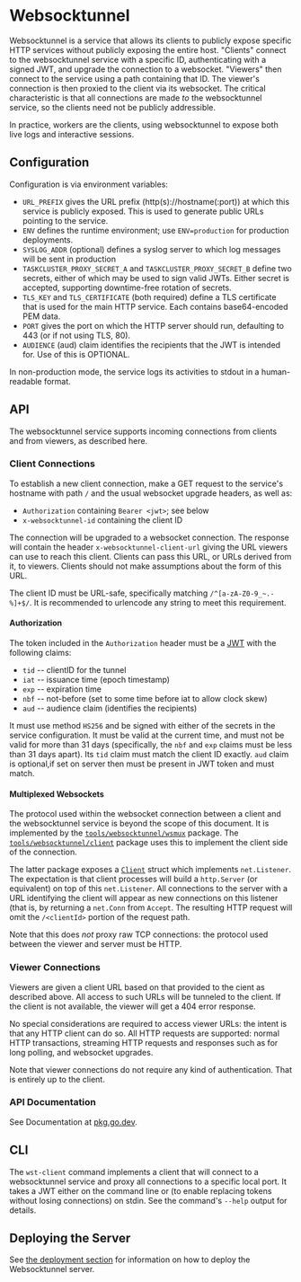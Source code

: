 # Websocktunnel

Websocktunnel is a service that allows its clients to publicly expose specific HTTP services without publicly exposing the entire host.
"Clients" connect to the websocktunnel service with a specific ID, authenticating with a signed JWT, and upgrade the connection to a websocket.
"Viewers" then connect to the service using a path containing that ID.
The viewer's connection is then proxied to the client via its websocket.
The critical characteristic is that all connections are made *to* the websocktunnel service, so the clients need not be publicly addressible.

In practice, workers are the clients, using websocktunnel to expose both live logs and interactive sessions.

## Configuration

Configuration is via environment variables:

* `URL_PREFIX` gives the URL prefix (http(s)://hostname(:port)) at which this service is publicly exposed.
  This is used to generate public URLs pointing to the service.
* `ENV` defines the runtime environment; use `ENV=production` for production deployments.
* `SYSLOG_ADDR` (optional) defines a syslog server to which log messages will be sent in production
* `TASKCLUSTER_PROXY_SECRET_A` and `TASKCLUSTER_PROXY_SECRET_B` define two secrets, either of which may be used to sign valid JWTs.
  Either secret is accepted, supporting downtime-free rotation of secrets.
* `TLS_KEY` and `TLS_CERTIFICATE` (both required) define a TLS certificate that is used for the main HTTP service.
  Each contains base64-encoded PEM data.
* `PORT` gives the port on which the HTTP server should run, defaulting to 443 (or if not using TLS, 80).
* `AUDIENCE` (aud) claim identifies the recipients that the JWT is intended for. Use of this is OPTIONAL.

In non-production mode, the service logs its activities to stdout in a human-readable format.

## API

The websocktunnel service supports incoming connections from clients and from viewers, as described here.

### Client Connections

To establish a new client connection, make a GET request to the service's hostname with path `/` and the usual websocket upgrade headers, as well as:

 * `Authorization` containing `Bearer <jwt>`; see below
 * `x-websocktunnel-id` containing the client ID

The connection will be upgraded to a websocket connection.
The response will contain the header `x-websocktunnel-client-url` giving the URL viewers can use to reach this client.
Clients can pass this URL, or URLs derived from it, to viewers.
Clients should not make assumptions about the form of this URL.

The client ID must be URL-safe, specifically matching `/^[a-zA-Z0-9_~.-%]+$/`.
It is recommended to urlencode any string to meet this requirement.

#### Authorization

The token included in the `Authorization` header must be a [JWT](https://jwt.io/) with the following claims:

 * `tid` -- clientID for the tunnel
 * `iat` -- issuance time (epoch timestamp)
 * `exp` -- expiration time
 * `nbf` -- not-before (set to some time before iat to allow clock skew)
 * `aud` -- audience claim (identifies the recipients)

It must use method `HS256` and be signed with either of the secrets in the service configuration.
It must be valid at the current time, and must not be valid for more than 31 days (specifically, the `nbf` and `exp` claims must be less than 31 days apart).
Its `tid` claim must match the client ID exactly.
`aud` claim is optional,if set on server then must be present in JWT token and must match.

#### Multiplexed Websockets

The protocol used within the websocket connection between a client and the websocktunnel service is beyond the scope of this document.
It is implemented by the [`tools/websocktunnel/wsmux`](https://pkg.go.dev/github.com/taskcluster/taskcluster/v48/tools/websocktunnel/wsmux) package.
The [`tools/websocktunnel/client`](https://pkg.go.dev/github.com/taskcluster/taskcluster/v48/tools/websocktunnel/client) package uses this to implement the client side of the connection.

The latter package exposes a [`Client`](https://pkg.go.dev/github.com/taskcluster/taskcluster/v48/tools/websocktunnel/client#Client) struct which implements `net.Listener`.
The expectation is that client processes will build a `http.Server` (or equivalent) on top of this `net.Listener`.
All connections to the server with a URL identifying the client will appear as new connections on this listener (that is, by returning a `net.Conn` from `Accept`.
The resulting HTTP request will omit the `/<clientId>` portion of the request path.

Note that this does *not* proxy raw TCP connections: the protocol used between the viewer and server must be HTTP.

### Viewer Connections

Viewers are given a client URL based on that provided to the cient as described above.
All access to such URLs will be tunneled to the client.
If the client is not available, the viewer will get a 404 error response.

No special considerations are required to access viewer URLs: the intent is that any HTTP client can do so.
All HTTP requests are supported: normal HTTP transactions, streaming HTTP requests and responses such as for long polling, and websocket upgrades.

Note that viewer connections do not require any kind of authentication.
That is entirely up to the client.

### API Documentation

See Documentation at [pkg.go.dev](https://pkg.go.dev/github.com/taskcluster/taskcluster/v48/tools/websocktunnel).

## CLI

The `wst-client` command implements a client that will connect to a websocktunnel service and proxy all connections to a specific local port.
It takes a JWT either on the command line or (to enable replacing tokens without losing connections) on stdin.
See the command's `--help` output for details.

## Deploying the Server

See [the deployment section](/docs/manual/deploying/websocktunnel) for information on how to deploy the Websocktunnel server.
